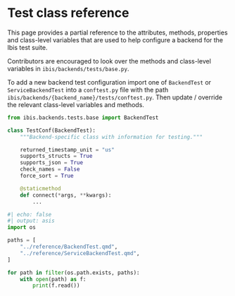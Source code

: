 # Test class reference

This page provides a partial reference to the attributes, methods, properties
and class-level variables that are used to help configure a backend for the Ibis
test suite.

Contributors are encouraged to look over the methods and class-level variables
in `ibis/backends/tests/base.py`.

To add a new backend test configuration import one of `BackendTest` or
`ServiceBackendTest` into a `conftest.py` file with the path
`ibis/backends/{backend_name}/tests/conftest.py`.  Then update / override the
relevant class-level variables and methods.

```python
from ibis.backends.tests.base import BackendTest

class TestConf(BackendTest):
    """Backend-specific class with information for testing."""

    returned_timestamp_unit = "us"
    supports_structs = True
    supports_json = True
    check_names = False
    force_sort = True

    @staticmethod
    def connect(*args, **kwargs):
        ...
```

```python
#| echo: false
#| output: asis
import os

paths = [
    "../reference/BackendTest.qmd",
    "../reference/ServiceBackendTest.qmd",
]

for path in filter(os.path.exists, paths):
    with open(path) as f:
        print(f.read())
```
